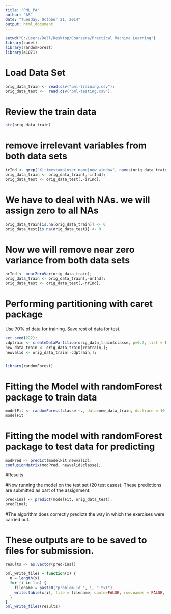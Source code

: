 ```yaml
---
title: "PML_PA"
author: "AS"
date: "Tuesday, October 21, 2014"
output: html_document
---
```


```r
setwd("C:/Users/Dell/Desktop/Coursera/Practical Machine Learning")
library(caret)
library(randomForest)
library(e1071)


```

# Load  Data Set
```r
orig_data_train <- read.csv("pml-training.csv");
orig_data_test <-  read.csv("pml-testing.csv");
```

# Review the train data
```r

str(orig_data_train)

```


# remove irrelevant variables from both data sets

```r
irInd <- grep("X|timestamp|user_name|new_window", names(orig_data_train));
orig_data_train <- orig_data_train[,-irInd];
orig_data_test <- orig_data_test[,-irInd];

```
# We have to deal with NAs. we will assign zero to all NAs

```r
orig_data_train[is.na(orig_data_train)] <- 0
orig_data_test[is.na(orig_data_test)] <- 0
```
# Now we will remove near zero variance from both data sets
```r
nrInd <- nearZeroVar(orig_data_train);
orig_data_train <- orig_data_train[,-nrInd];
orig_data_test <- orig_data_test[,-nrInd];
```

# Performing partitioning with caret package  
Use 70% of data for training. Save rest of data for test.  
```r
set.seed(222);
cdptrain <- createDataPartition(orig_data_train$classe, p=0.7, list = FALSE);
new_data_train <- orig_data_train[cdptrain,];
newvalid <- orig_data_train[-cdptrain,];


library(randomForest)
```


# Fitting the Model with randomForest package to train data
```r
modelFit <- randomForest(classe ~., data=new_data_train, do.trace = 10)
modelFit
```

# Fitting the model with randomForest package to test data for predicting

```r
modPred <- predict(modelFit,newvalid);
confusionMatrix(modPred, newvalid$classe);
```

#Results

#Now running the model on the test set (20 test cases).  These predictions are submitted as part of the assignment.

```r
predFinal <- predict(modelFit, orig_data_test);
predFinal;

```
#The algorithm does correctly predicts the way in which the exercises were carried out.

# These outputs are to be saved to files for submission.
```r
results <- as.vector(predFinal)

pml_write_files = function(x) {
  n = length(x)
  for (i in 1:n) {
    filename = paste0("problem_id_", i, ".txt")
    write.table(x[i], file = filename, quote=FALSE, row.names = FALSE, col.names = FALSE)
  }
}
pml_write_files(results)

```